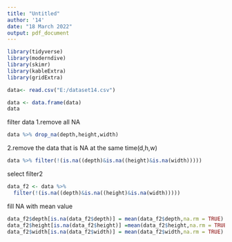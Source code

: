 ```yaml
---
title: "Untitled"
author: '14'
date: "18 March 2022"
output: pdf_document
---
```

```r
library(tidyverse)
library(moderndive)
library(skimr)
library(kableExtra)
library(gridExtra)
```

```r
data<- read.csv("E:/dataset14.csv")
```

```r
data <- data.frame(data)
data
```
filter data
1.remove all NA
```r
data %>% drop_na(depth,height,width)
```
2.remove the data that is NA at the same time(d,h,w)
```r
data %>% filter(!(is.na((depth)&is.na((height)&is.na(width)))))
```
select filter2
```r
data_f2 <- data %>% 
  filter(!(is.na((depth)&is.na((height)&is.na(width)))))
```

fill NA with mean value
```r
data_f2$depth[is.na(data_f2$depth)] = mean(data_f2$depth,na.rm = TRUE)
data_f2$height[is.na(data_f2$height)] =mean(data_f2$height,na.rm = TRUE)
data_f2$width[is.na(data_f2$width)] = mean(data_f2$width,na.rm = TRUE)
```

